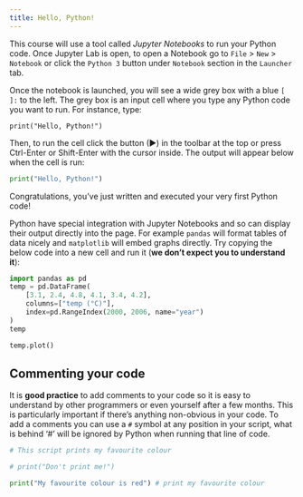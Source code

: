 ```yaml
---
title: Hello, Python!
---
```


This course will use a tool called *Jupyter Notebooks* to run your Python code. Once Jupyter Lab is open, to open a Notebook go to `File` > `New` > `Notebook` or click the `Python 3` button under `Notebook` section in the `Launcher` tab.

Once the notebook is launched, you will see a wide grey box with a blue `[ ]:` to the left. The grey box is an input cell where you type any Python code you want to run. For instance, type:

```.python
print("Hello, Python!")
```

Then, to run the cell click the button (▶) in the toolbar at the top or press Ctrl-Enter or Shift-Enter with the cursor inside. The output will appear below when the cell is run:

```python
print("Hello, Python!")
```

Congratulations, you’ve just written and executed your very first Python code!

Python have special integration with Jupyter Notebooks and so can display their output directly into the page. For example `pandas` will format tables of data nicely and `matplotlib` will embed graphs directly. Try copying the below code into a new cell and run it (**we don't expect you to understand it**):

```python
import pandas as pd
temp = pd.DataFrame(
    [3.1, 2.4, 4.8, 4.1, 3.4, 4.2],
    columns=["temp (°C)"],
    index=pd.RangeIndex(2000, 2006, name="year")
)
temp
```

```python
temp.plot()
```

## Commenting your code

It is **good practice** to add comments to your code so it is easy to understand by other programmers or even yourself after a few months. This is particularly important if there's anything non-obvious in your code. To add a comments you can use a `#` symbol at any position in your script, what is behind '#' will be ignored by Python when running that line of code. 

```python
# This script prints my favourite colour

# print("Don't print me!") 

print("My favourite colour is red") # print my favourite colour
```
